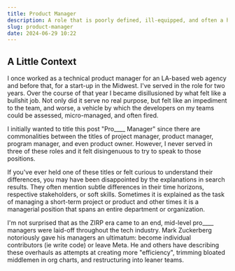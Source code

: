 ```yaml
---
title: Product Manager
description: A role that is poorly defined, ill-equipped, and often a hindrance to product goals. Is there hope or is it bullshit?
slug: product-manager
date: 2024-06-29 10:22
---
```


## A Little Context

I once worked as a technical product manager for an LA-based web agency and before that, for a start-up in the Midwest. I've served in the role for two years. Over the course of that year I became disillusioned by what felt like a bullshit job. Not only did it serve no real purpose, but felt like an impediment to the team, and worse, a vehicle by which the developers on my teams could be assessed, micro-managed, and often fired.

I initially wanted to title this post "Pro____ Manager" since there are commonalities between the titles of project manager, product manager, program manager, and even product owner. However, I never served in three of these roles and it felt disingenuous to try to speak to those positions.

If you've ever held one of these titles or felt curious to understand their differences, you may have been disappointed by the explanations in search results. They often mention subtle differences in their time horizons, respective stakeholders, or soft skills. Sometimes it is explained as the task of managing a short-term project or product and other times it is a managerial position that spans an entire department or organization.

I'm not surprised that as the ZIRP era came to an end, mid-level pro____ managers were laid-off throughout the tech industry. Mark Zuckerberg notoriously gave his managers an ultimatum: become individual contributors (ie write code) or leave Meta. He and others have describing these overhauls as attempts at creating more "efficiency", trimming bloated middlemen in org charts, and restructuring into leaner teams.

